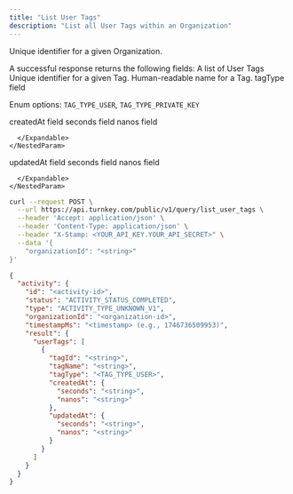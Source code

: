 ```yaml
---
title: "List User Tags"
description: "List all User Tags within an Organization"
---
```



<EndpointPath type="query" path="list_user_tags" />

<Authorizations />

<H3Bordered text="Body" />

<ParamField body="organizationId" type="string" required={true}>

Unique identifier for a given Organization.
</ParamField>


<H3Bordered text="Response" />
A successful response returns the following fields:

<ResponseField name="userTags" type="array" required={true}>
  A list of User Tags
  <Expandable title="userTags details">
    <NestedParam parentKey="userTags" childKey="tagId" type="string" required={true}>
Unique identifier for a given Tag.
</NestedParam>
<NestedParam parentKey="userTags" childKey="tagName" type="string" required={true}>
Human-readable name for a Tag.
</NestedParam>
<NestedParam parentKey="userTags" childKey="tagType" type="enum" required={true}>
tagType field
  
Enum options: `TAG_TYPE_USER`, `TAG_TYPE_PRIVATE_KEY`

</NestedParam>
<NestedParam parentKey="userTags" childKey="createdAt" type="object" required={true}>
      createdAt field
      <Expandable title="createdAt details">
        <NestedParam parentKey="userTags.createdAt" childKey="seconds" type="string" required={true}>
seconds field
</NestedParam>
<NestedParam parentKey="userTags.createdAt" childKey="nanos" type="string" required={true}>
nanos field
</NestedParam>

      </Expandable>
    </NestedParam>
<NestedParam parentKey="userTags" childKey="updatedAt" type="object" required={true}>
      updatedAt field
      <Expandable title="updatedAt details">
        <NestedParam parentKey="userTags.updatedAt" childKey="seconds" type="string" required={true}>
seconds field
</NestedParam>
<NestedParam parentKey="userTags.updatedAt" childKey="nanos" type="string" required={true}>
nanos field
</NestedParam>

      </Expandable>
    </NestedParam>

  </Expandable>
</ResponseField>

<RequestExample>

```bash cURL
curl --request POST \
  --url https://api.turnkey.com/public/v1/query/list_user_tags \
  --header 'Accept: application/json' \
  --header 'Content-Type: application/json' \
  --header "X-Stamp: <YOUR_API_KEY.YOUR_API_SECRET>" \
  --data '{
    "organizationId": "<string>"
}'
```

</RequestExample>

<ResponseExample>

```json 200
{
  "activity": {
    "id": "<activity-id>",
    "status": "ACTIVITY_STATUS_COMPLETED",
    "type": "ACTIVITY_TYPE_UNKNOWN_V1",
    "organizationId": "<organization-id>",
    "timestampMs": "<timestamp> (e.g., 1746736509953)",
    "result": {
      "userTags": [
        {
          "tagId": "<string>",
          "tagName": "<string>",
          "tagType": "<TAG_TYPE_USER>",
          "createdAt": {
            "seconds": "<string>",
            "nanos": "<string>"
          },
          "updatedAt": {
            "seconds": "<string>",
            "nanos": "<string>"
          }
        }
      ]
    }
  }
}
```

</ResponseExample>
